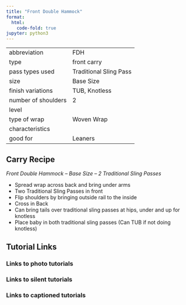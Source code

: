 ```yaml
---
title: "Front Double Hammock"
format:
  html:
    code-fold: true
jupyter: python3
---
```


| | 
|---|---
|abbreviation	|FDH
|type	|front carry
|pass types used	|Traditional Sling Pass
|size	|Base Size
|finish variations |TUB, Knotless	
|number of shoulders	|2
|level	| 
|type of wrap	|Woven Wrap
|characteristics	|
|good for	|Leaners

## Carry Recipe
_Front Double Hammock – Base Size – 2 Traditional Sling Passes_

- Spread wrap across back and bring under arms
- Two Traditional Sling Passes in front
- Flip shoulders by bringing outside rail to the inside
- Cross in Back
- Can bring tails over traditional sling passes at hips, under and up for knotless
- Place baby in both traditional sling passes (Can TUB if not doing knotless)

## Tutorial Links
### Links to photo tutorials
### Links to silent tutorials
### Links to captioned tutorials

